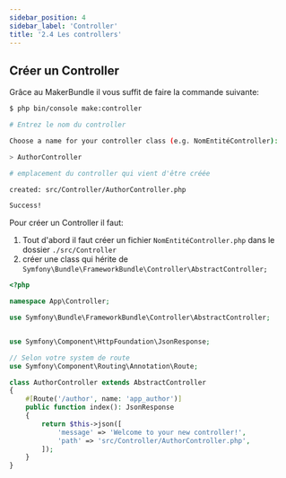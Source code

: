 ```yaml
---
sidebar_position: 4
sidebar_label: 'Controller'
title: '2.4 Les controllers'
---
```



## Créer un Controller

<Tabs>
<TabItem value='makerBundle' label='Avec MakerBundle'>
Grâce au MakerBundle il vous suffit de faire la commande suivante:

```bash
$ php bin/console make:controller

# Entrez le nom du controller

Choose a name for your controller class (e.g. NomEntitéController):

> AuthorController

# emplacement du controller qui vient d'être créée

created: src/Controller/AuthorController.php

Success!

```

</TabItem>

<TabItem value='scratch' label='Sans MakerBundle' default>
Pour créer un Controller il faut:

1. Tout d'abord il faut créer un fichier `NomEntitéController.php` dans le dossier `./src/Controller`
2. créer une class qui hérite de `Symfony\Bundle\FrameworkBundle\Controller\AbstractController;`

```php title='./src/Controller/AuthorController.php'
<?php

namespace App\Controller;

use Symfony\Bundle\FrameworkBundle\Controller\AbstractController;


use Symfony\Component\HttpFoundation\JsonResponse;

// Selon votre system de route
use Symfony\Component\Routing\Annotation\Route;

class AuthorController extends AbstractController
{
    #[Route('/author', name: 'app_author')]
    public function index(): JsonResponse
    {
        return $this->json([
            'message' => 'Welcome to your new controller!',
            'path' => 'src/Controller/AuthorController.php',
        ]);
    }
}
```

</TabItem>

</Tabs>
